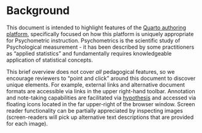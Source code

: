 # Background {.unnumbered}

This document is intended to highlight features of the [Quarto authoring platform](https://quarto.org/), specifically focused on how this platform is uniquely appropriate for Psychometric instruction. Psychometrics is the scientific study of Psychological measurement - it has been described by some practitioners as "applied statistics" and fundamentally requires knowledgeable application of statistical concepts.

This brief overview does not cover *all* pedagogical features, so we encourage reviewers to "point and click" around this document to discover unique elements. For example, external links and alternative document formats are accessible via links in the upper right-hand toolbar. Annotation and note-taking capabilities are facilitated via [hypothesis](https://web.hypothes.is/) and accessed via floating icons located in the far upper-right of the browser window. Screen reader functionality can be partially appreciated by inspecting images (screen-readers will pick up alternative text descriptions that are provided for each image).

